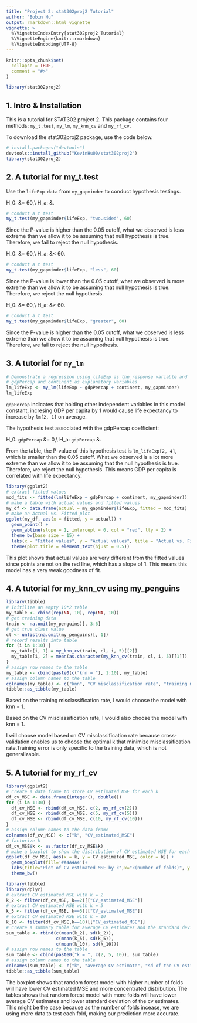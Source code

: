 ```yaml
---
title: "Project 2: stat302proj2 Tutorial"
author: "Bobin Hu"
output: rmarkdown::html_vignette
vignette: >
  %\VignetteIndexEntry{stat302proj2 Tutorial}
  %\VignetteEngine{knitr::rmarkdown}
  %\VignetteEncoding{UTF-8}
---
```


```r
knitr::opts_chunk$set(
  collapse = TRUE,
  comment = "#>"
)
```

```r
library(stat302proj2)
```

## 1. Intro & Installation

This is a tutorial for STAT302 project 2. This package contains four methods: `my_t.test`, `my_lm`, `my_knn_cv` and `my_rf_cv`. 

To download the stat302proj2 package, use the code below.

```r
# install.packages("devtools")
devtools::install_github("KevinHu00/stat302proj2")
library(stat302proj2)
```

## 2. A tutorial for my_t.test

Use the `lifeExp data` from `my_gapminder` to conduct hypothesis testings.

H_0: \mu &= 60,\\
H_a: \mu &\neq 60.

```r
# conduct a t test
my_t.test(my_gapminder$lifeExp, "two.sided", 60)
```

Since the P-value is higher than the 0.05 cutoff, what we observed is less extreme than we allow it to be assuming that null hypothesis is true. Therefore, we fail to reject the null hypothesis.

H_0: \mu &= 60,\\
H_a: \mu &< 60.

```r
# conduct a t test
my_t.test(my_gapminder$lifeExp, "less", 60)
```

Since the P-value is lower than the 0.05 cutoff, what we observed is more extreme than we allow it to be assuming that null hypothesis is true. Therefore, we reject the null hypothesis.

H_0: \mu &= 60,\\
H_a: \mu &> 60.

```r
# conduct a t test
my_t.test(my_gapminder$lifeExp, "greater", 60)
```

Since the P-value is higher than the 0.05 cutoff, what we observed is less extreme than we allow it to be assuming that null hypothesis is true. Therefore, we fail to reject the null hypothesis.

## 3. A tutorial for `my_lm`

```r
# Demonstrate a regression using lifeExp as the response variable and
# gdpPercap and continent as explanatory variables
lm_lifeExp <- my_lm(lifeExp ~ gdpPercap + continent, my_gapminder)
lm_lifeExp
```

`gdpPercap` indicates that holding other independent variables in this model constant, incresing GDP per capita by 1 would cause life expectancy to increase by `lm[2, 1]` on average.

The hypothesis test associated with the gdpPercap coefficient:

H_0: `gdpPercap` &= 0,\\
H_a: `gdpPercap` &\neq 0.

From the table, the P-value of this hypothesis test is `lm_lifeExp[2, 4]`, which is smaller than the 0.05 cutoff. What we observed is a lot more extreme than we allow it to be assuming that the null hypothesis is true. Therefore, we reject the null hypothesis. This means GDP per capita is correlated with life expectancy.

```r
library(ggplot2)
# extract fitted values
mod_fits <- fitted(lm(lifeExp ~ gdpPercap + continent, my_gapminder))
# make a table with actual values and fitted values
my_df <- data.frame(actual = my_gapminder$lifeExp, fitted = mod_fits)
# make an Actual vs. Fitted plot
ggplot(my_df, aes(x = fitted, y = actual)) +
  geom_point() +
  geom_abline(slope = 1, intercept = 0, col = "red", lty = 2) + 
  theme_bw(base_size = 15) +
  labs(x = "Fitted values", y = "Actual values", title = "Actual vs. Fitted") +
  theme(plot.title = element_text(hjust = 0.5))
```

This plot shows that actual values are very different from the fitted values since points are not on the red line, which has a slope of 1. This means this model has a very weak goodness of fit.

## 4. A tutorial for my_knn_cv using my_penguins

```r
library(tibble)
# Initilize an empty 10*2 table
my_table <- cbind(rep(NA, 10), rep(NA, 10))
# get training data
train <- na.omit(my_penguins)[, 3:6]
# get true class value
cl <- unlist(na.omit(my_penguins)[, 1])
# record results into table
for (i in 1:10) {
  my_table[i, 1] = my_knn_cv(train, cl, i, 5)[[2]]
  my_table[i, 2] = mean(as.character(my_knn_cv(train, cl, i, 5)[[1]]) != as.character(cl))
}
# assign row names to the table
my_table <- cbind(paste0(c("knn = "), 1:10), my_table)
# assign column names to the table
colnames(my_table) <- c("knn", "CV misclassification rate", "training misclassification rate")
tibble::as_tibble(my_table)
```

Based on the training misclassification rate, I would choose the model with knn = 1. 

Based on the CV misclassification rate, I would also choose the model with knn = 1.

I will choose model based on CV misclassification rate because cross-validation enables us to choose
the optimal k that minimize misclassification rate.Training error is only specific to the training data, which is not generalizable. 

## 5. A tutorial for my_rf_cv

```r
library(ggplot2)
# create a data frame to store CV estimated MSE for each k
df_cv_MSE <- data.frame(integer(), double())
for (i in 1:30) {
  df_cv_MSE <- rbind(df_cv_MSE, c(2, my_rf_cv(2))) 
  df_cv_MSE <- rbind(df_cv_MSE, c(5, my_rf_cv(5)))
  df_cv_MSE <- rbind(df_cv_MSE, c(10, my_rf_cv(10)))
}
# assign column names to the data frame
colnames(df_cv_MSE) <- c("k", "CV_estimated_MSE")
# factorize k
df_cv_MSE$k <- as.factor(df_cv_MSE$k)
# make a boxplot to show the distribution of CV estimated MSE for each k
ggplot(df_cv_MSE, aes(x = k, y = CV_estimated_MSE, color = k)) +
  geom_boxplot(fill='#A4A4A4')+
  labs(title="Plot of CV estimated MSE by k",x="k(number of folds)", y = "CV estimated MSE") +
  theme_bw()
```

```r
library(tibble)
library(dplyr)
# extract CV estimated MSE with k = 2
k_2 <- filter(df_cv_MSE, k==2)[["CV_estimated_MSE"]]
# extract CV estimated MSE with k = 5
k_5 <- filter(df_cv_MSE, k==5)[["CV_estimated_MSE"]]
# extract CV estimated MSE with k = 10
k_10 <- filter(df_cv_MSE,k==10)[["CV_estimated_MSE"]]
# create a summary table for average CV estimates and the standard deviation of CV estimates 
sum_table <- rbind(c(mean(k_2), sd(k_2)),
                   c(mean(k_5), sd(k_5)),
                   c(mean(k_10), sd(k_10)))
# assign row names to the table
sum_table <- cbind(paste0("k = ", c(2, 5, 10)), sum_table)
# assign column names to the table
colnames(sum_table) <- c("k", "average CV estimate", "sd of the CV estimates")
tibble::as_tibble(sum_table)
```

The boxplot shows that random forest model with higher number of folds will have lower CV estimated MSE and more concentrated distribution. The tables shows that random forest model with more folds will have lower average CV estimates and lower standard deviation of the cv estimates. This might be the case because as the number of folds incease, we are using more data to test each fold, making our prediction more accurate.
